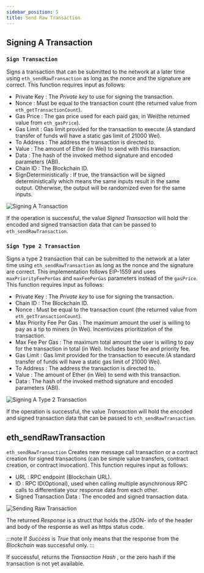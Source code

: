 ```yaml
---
sidebar_position: 5
title: Send Raw Transaction
---
```



## Signing A Transaction

### `Sign Transaction`
Signs a transaction that can be submitted to the network at a later time using `eth_sendRawTransaction` as long as the nonce and the
signature are correct. 
This function requires input as follows:

* Private Key <Step text="1"/> : The *Private key* to use for signing the transaction.
* Nonce <Step text="2"/> : Must be equal to the transaction count (the returned value from `eth_getTransactionCount`).
* Gas Price <Step text="3"/> : The gas price used for each paid gas, in Wei(the returned value from `eth_gasPrice`).
* Gas Limit <Step text="4"/> : Gas limit provided for the transaction to execute.(A standard transfer of funds will have a static gas limit of 21000 Wei).
* To Address <Step text="5"/> : The address the transaction is directed to.
* Value <Step text="6"/> : The amount of Ether (in Wei) to send with this transaction.
* Data <Step text="7"/> : The hash of the invoked method signature and encoded parameters (ABI).
* Chain ID <Step text="8"/> : The Blockchain ID.
* SignDeterministically <Step text="9"/> : If true, the transaction will be signed deterministically which means the same inputs result in the same output. Otherwise, the output will be randomized even for the same inputs.

![Signing A Transaction](_static/img/04_sign_transaction.png)

If the operation is successful, the value *Signed Transaction* <Step text="10"/> will hold the encoded and signed transaction data that can be passed to `eth_sendRawTransaction`.

### `Sign Type 2 Transaction`
Signs a type 2 transaction that can be submitted to the network at a later time using `eth_sendRawTransaction` as long as the nonce and the
signature are correct. This implementation follows EIP-1559 and uses `maxPriorityFeePerGas` and `maxFeePerGas` parameters instead of the `gasPrice`.
This function requires input as follows:

* Private Key <Step text="1"/> : The *Private key* to use for signing the transaction.
* Chain ID <Step text="2"/> : The Blockchain ID.
* Nonce <Step text="3"/> : Must be equal to the transaction count (the returned value from `eth_getTransactionCount`).
* Max Priority Fee Per Gas <Step text="4"/> : The maximum amount the user is willing to pay as a tip to miners (in Wei). Incentivizes prioritization of the transaction.
* Max Fee Per Gas <Step text="5"/> : The maximum total amount the user is willing to pay for the transaction in total (in Wei). Includes base fee and priority fee.
* Gas Limit <Step text="6"/> : Gas limit provided for the transaction to execute.(A standard transfer of funds will have a static gas limit of 21000 Wei).
* To Address <Step text="7"/> : The address the transaction is directed to.
* Value <Step text="8"/> : The amount of Ether (in Wei) to send with this transaction.
* Data <Step text="9"/> : The hash of the invoked method signature and encoded parameters (ABI).

![Signing A Type 2 Transaction](_static/img/sign_type_2_transaction.png)

If the operation is successful, the value *Transaction* <Step text="10"/> will hold the encoded and signed transaction data that can be passed to `eth_sendRawTransaction`.

## eth_sendRawTransaction

`eth_sendRawTransaction` Creates new message call transaction or a contract creation for signed transactions (can be simple value transfers, contract creation, or contract invocation).
This function requires input as follows:

* URL <Step text="1"/>: RPC endpoint (Blockchain URL).
* ID <Step text="2"/>: RPC ID(Optional), used when calling multiple asynchronous RPC calls to differentiate your response data from each other.
* Signed Transaction Data <Step text="3"/>: The encoded and signed transaction data.

![Sending Raw Transaction](_static/img/05_eth_send_transaction.png)

The returned *Response* is a struct that holds the JSON- info of the header and body of the response as well as https status code.

:::note
If *Success* is *True* that only means that the response from the *Blockchain* was successful only.
:::

If successful, returns the *Transaction Hash* <Step text="4"/>, or the zero hash if the transaction is not yet available.
